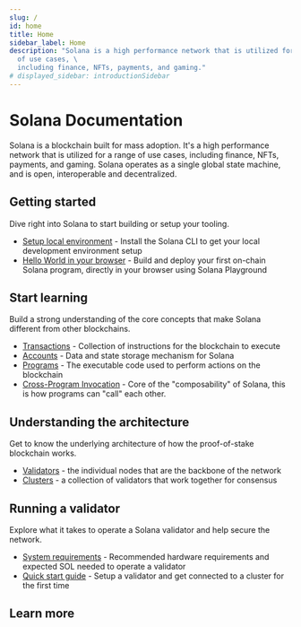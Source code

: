 ```yaml
---
slug: /
id: home
title: Home
sidebar_label: Home
description: "Solana is a high performance network that is utilized for a range
  of use cases, \
  including finance, NFTs, payments, and gaming."
# displayed_sidebar: introductionSidebar
---
```


# Solana Documentation

Solana is a blockchain built for mass adoption. It's a high performance network
that is utilized for a range of use cases, including finance, NFTs, payments,
and gaming. Solana operates as a single global state machine, and is open,
interoperable and decentralized.

## Getting started

Dive right into Solana to start building or setup your tooling.

- [Setup local environment](/cli) - Install the Solana CLI to get your local
  development environment setup
- [Hello World in your browser](https://solana.com/developers/guides/getstarted/hello-world-in-your-browser) -
  Build and deploy your first on-chain Solana program, directly in your browser
  using Solana Playground

## Start learning

Build a strong understanding of the core concepts that make Solana different
from other blockchains.

- [Transactions](https://solana.com/docs/core/transactions) - Collection of
  instructions for the blockchain to execute
- [Accounts](https://solana.com/docs/core/accounts) - Data and state storage
  mechanism for Solana
- [Programs](https://solana.com/docs/core/programs) - The executable code used
  to perform actions on the blockchain
- [Cross-Program Invocation](https://solana.com/docs/core/cpi) - Core of the
  "composability" of Solana, this is how programs can "call" each other.

## Understanding the architecture

Get to know the underlying architecture of how the proof-of-stake blockchain
works.

- [Validators](./validator/anatomy) - the individual nodes that are the backbone
  of the network
- [Clusters](./cluster/overview) - a collection of validators that work together
  for consensus

## Running a validator

Explore what it takes to operate a Solana validator and help secure the network.

- [System requirements](./running-validator/validator-reqs) - Recommended
  hardware requirements and expected SOL needed to operate a validator
- [Quick start guide](./validator/get-started/setup-a-validator) - Setup a
  validator and get connected to a cluster for the first time

## Learn more


<HomeCtaLinks />
